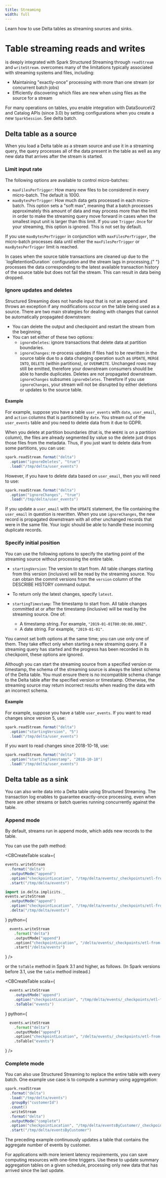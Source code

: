 ```yaml
---
title: Streaming
width: full
---
```



Learn how to use Delta tables as streaming sources and sinks.

# Table streaming reads and writes

<DeltaLake /> is deeply integrated with Spark Structured Streaming through
`readStream` and `writeStream`. <DeltaLake /> overcomes many of the limitations
typically associated with streaming systems and files, including:

- Maintaining "exactly-once" processing with more than one stream (or concurrent batch jobs)
- Efficiently discovering which files are new when using files as the source for a stream

For many <DeltaLake /> operations on tables, you enable integration with <ApacheSpark /> DataSourceV2 and Catalog APIs (since 3.0) by setting configurations when you create a new `SparkSession`. See delta batch.

## Delta table as a source

When you load a Delta table as a stream source and use it in a streaming query, the query processes all of the data present in the table as well as any new data that arrives after the stream is started.

### Limit input rate

The following options are available to control micro-batches:

- `maxFilesPerTrigger`: How many new files to be considered in every micro-batch. The default is 1000.
- `maxBytesPerTrigger`: How much data gets processed in each micro-batch. This option sets a "soft max", meaning that a batch processes approximately this amount of data and may process more than the limit in order to make the streaming query move forward in cases when the smallest input unit is larger than this limit. If you use `Trigger.Once` for your streaming, this option is ignored. This is not set by default.

If you use `maxBytesPerTrigger` in conjunction with `maxFilesPerTrigger`, the micro-batch processes data until either the `maxFilesPerTrigger` or `maxBytesPerTrigger` limit is reached.

<Info title="Info" level="info">
  In cases when the source table transactions are cleaned up due to the
  `logRetentionDuration` configuration and the stream lags in processing,{" "}
  <DeltaLake /> processes the data corresponding to the latest available
  transaction history of the source table but does not fail the stream. This can
  result in data being dropped.
</Info>

### Ignore updates and deletes

Structured Streaming does not handle input that is not an append and throws an exception if any modifications occur on the table being used as a source. There are two main strategies for dealing with changes that cannot be automatically propagated downstream:

- You can delete the output and checkpoint and restart the stream from the beginning.
- You can set either of these two options:
  - `ignoreDeletes`: ignore transactions that delete data at partition boundaries.
  - `ignoreChanges`: re-process updates if files had to be rewritten in the source table due to a data changing operation such as `UPDATE`, `MERGE INTO`, `DELETE` (within partitions), or `OVERWRITE`. Unchanged rows may still be emitted, therefore your downstream consumers should be able to handle duplicates. Deletes are not propagated downstream. `ignoreChanges` subsumes `ignoreDeletes`. Therefore if you use `ignoreChanges`, your stream will not be disrupted by either deletions or updates to the source table.

#### Example

For example, suppose you have a table `user_events` with `date`, `user_email`, and `action` columns that is partitioned by `date`. You stream out of the `user_events` table and you need to delete data from it due to GDPR.

When you delete at partition boundaries (that is, the `WHERE` is on a partition column), the files are already segmented by value so the delete just drops those files from the metadata. Thus, if you just want to delete data from some partitions, you can use:

```scala
spark.readStream.format("delta")
  .option("ignoreDeletes", "true")
  .load("/tmp/delta/user_events")
```

However, if you have to delete data based on `user_email`, then you will need to use:

```scala
spark.readStream.format("delta")
  .option("ignoreChanges", "true")
  .load("/tmp/delta/user_events")
```

If you update a `user_email` with the `UPDATE` statement, the file containing the `user_email` in question is rewritten. When you use `ignoreChanges`, the new record is propagated downstream with all other unchanged records that were in the same file. Your logic should be able to handle these incoming duplicate records.

### Specify initial position

You can use the following options to specify the starting point of the <DeltaLake /> streaming source without processing the entire table.

- `startingVersion`: The <DeltaLake /> version to start from. All table changes starting from this version (inclusive) will be read by the streaming source. You can obtain the commit versions from the `version` column of the DESCRIBE HISTORY command output.
- To return only the latest changes, specify `latest`.
- `startingTimestamp`: The timestamp to start from. All table changes committed at or after the timestamp (inclusive) will be read by the streaming source. One of:

  - A timestamp string. For example, `"2019-01-01T00:00:00.000Z"`.
  - A date string. For example, `"2019-01-01"`.

You cannot set both options at the same time; you can use only one of them. They take effect only when starting a new streaming query. If a streaming query has started and the progress has been recorded in its checkpoint, these options are ignored.

<Info title="Important " level="warning">
  Although you can start the streaming source from a specified version or
  timestamp, the schema of the streaming source is always the latest schema of
  the Delta table. You must ensure there is no incompatible schema change to the
  Delta table after the specified version or timestamp. Otherwise, the streaming
  source may return incorrect results when reading the data with an incorrect
  schema.
</Info>

#### Example

For example, suppose you have a table `user_events`. If you want to read changes since version 5, use:

```scala
spark.readStream.format("delta")
  .option("startingVersion", "5")
  .load("/tmp/delta/user_events")
```

If you want to read changes since 2018-10-18, use:

```scala
spark.readStream.format("delta")
  .option("startingTimestamp", "2018-10-18")
  .load("/tmp/delta/user_events")
```

## Delta table as a sink

You can also write data into a Delta table using Structured Streaming. The transaction log enables <DeltaLake /> to guarantee exactly-once processing, even when there are other streams or batch queries running concurrently against the table.

### Append mode

By default, streams run in append mode, which adds new records to the table.

You can use the path method:

<CBCreateTable
scala={
  <div>

```scala
events.writeStream
  .format("delta")
  .outputMode("append")
  .option("checkpointLocation", "/tmp/delta/events/_checkpoints/etl-from-json")
  .start("/tmp/delta/events")

import io.delta.implicits._
events.writeStream
  .outputMode("append")
  .option("checkpointLocation", "/tmp/delta/events/_checkpoints/etl-from-json")
  .delta("/tmp/delta/events")
```

  </div>
  }
  python={
  <div>

```python
  events.writeStream
    .format("delta")
    .outputMode("append")
    .option("checkpointLocation", "/delta/events/_checkpoints/etl-from-json")
    .start("/delta/events")
```

  </div>
  }
/>

or the `toTable` method in Spark 3.1 and higher, as follows. (In Spark versions before 3.1, use the `table` method instead.)

<CBCreateTable
scala={
  <div>

```scala
  events.writeStream
    .outputMode("append")
    .option("checkpointLocation", "/tmp/delta/events/_checkpoints/etl-from-json")
    .toTable("events")
```

  </div>
  }
  python={
  <div>

```python
  events.writeStream
    .format("delta")
    .outputMode("append")
    .option("checkpointLocation", "/delta/events/_checkpoints/etl-from-json")
    .toTable("events")
```

  </div>
  }
/>

### Complete mode

You can also use Structured Streaming to replace the entire table with every batch. One example use case is to compute a summary using aggregation:

```scala
spark.readStream
  .format("delta")
  .load("/tmp/delta/events")
  .groupBy("customerId")
  .count()
  .writeStream
  .format("delta")
  .outputMode("complete")
  .option("checkpointLocation", "/tmp/delta/eventsByCustomer/_checkpoints/streaming-agg")
  .start("/tmp/delta/eventsByCustomer")
```

The preceding example continuously updates a table that contains the aggregate number of events by customer.

For applications with more lenient latency requirements, you can save computing resources with one-time triggers. Use these to update summary aggregation tables on a given schedule, processing only new data that has arrived since the last update.
